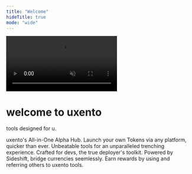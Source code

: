 ```yaml
---
title: "Welcome"
hideTitle: true
mode: "wide"
---
```


<div className="welcome-page splash">
  <div className="splash-video">
      <video
        className="splash-video-el"
        src="/videos/splash.mp4"
        autoPlay
        muted
        loop
        playsInline
        controls={false}
        preload="metadata"
      />
  </div>
  <h1 className="splash-title">welcome to uxento</h1>
  <p className="splash-subtitle">tools designed for u.</p>
</div>

<Columns cols={2}>
  <Card title="Uxento Vision" icon="wave-pulse" href="/uxento-vision">
    uxento's All-in-One Alpha Hub.
  </Card>
  <Card title="uDev" icon="coin" href="/udev">
    Launch your own Tokens via any platform, quicker than ever.
  </Card>
  <Card title="uxtension" icon="wrench" href="/uxtension">
    Unbeatable tools for an unparalleled trenching experience.
  </Card>
  <Card title="uLaunch" icon="terminal" href="/ulaunch">
    Crafted for devs, the true deployer's toolkit.
  </Card>
  <Card title="Bridge" icon="arrow-right-arrow-left" href="/bridge">
    Powered by Sideshift, bridge currencies seemlessly.
  </Card>
    <Card title="Referrals" icon="users" href="/referrals">
    Earn rewards by using and referring others to uxento tools.
  </Card>
</Columns>
